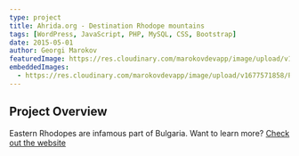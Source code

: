 ---
type: project
title: Ahrida.org - Destination Rhodope mountains 
tags: [WordPress, JavaScript, PHP, MySQL, CSS, Bootstrap]
date: 2015-05-01
author: Georgi Marokov
featuredImage: https://res.cloudinary.com/marokovdevapp/image/upload/v1677571803/Projects/ahrida.org/Screenshot_2023-02-28_100645_azqinz.jpg
embeddedImages:
  - https://res.cloudinary.com/marokovdevapp/image/upload/v1677571858/Projects/ahrida.org/screencapture-ahrida.org-1512904291652_dqdaow.jpg
---

## Project Overview

Eastern Rhodopes are infamous part of Bulgaria. Want to learn more?  [Check out the website](https://ahrida.org/)

<GatsbyImage alt="The black page in app screenshot" image={props.embedded.image1} />
